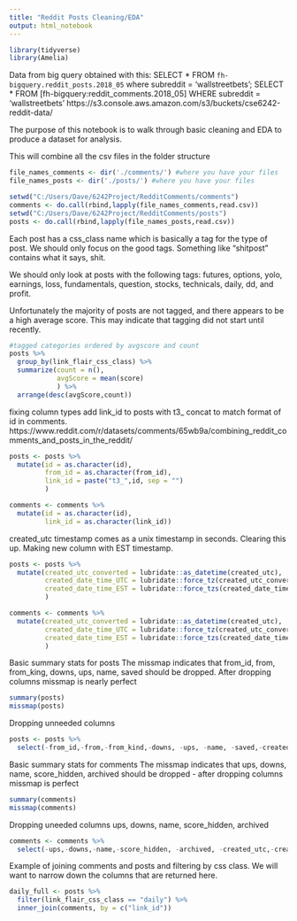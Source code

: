 ```yaml
---
title: "Reddit Posts Cleaning/EDA"
output: html_notebook
---
```


```r

library(tidyverse)
library(Amelia)

```

Data from big query obtained with this:
SELECT * FROM `fh-bigquery.reddit_posts.2018_05` where subreddit = 'wallstreetbets';
SELECT * FROM [fh-bigquery:reddit_comments.2018_05] WHERE subreddit = 'wallstreetbets'
https://s3.console.aws.amazon.com/s3/buckets/cse6242-reddit-data/

The purpose of this notebook is to walk through basic cleaning and EDA to produce a dataset for analysis. 


This will combine all the csv files in the folder structure
```r
file_names_comments <- dir('./comments/') #where you have your files
file_names_posts <- dir('./posts/') #where you have your files

setwd("C:/Users/Dave/6242Project/RedditComments/comments")
comments <- do.call(rbind,lapply(file_names_comments,read.csv))
setwd("C:/Users/Dave/6242Project/RedditComments/posts")
posts <- do.call(rbind,lapply(file_names_posts,read.csv))
```



Each post has a css_class name which is basically a tag for the type of post. We should only focus on the good tags. Something like "shitpost" contains what it says, shit.

We should only look at posts with the following tags: futures, options, yolo, earnings, loss, fundamentals, question, stocks, technicals, daily, dd, and profit. 

Unfortunately the majority of posts are not tagged, and there appears to be a high average score. This may indicate that tagging did not start until recently. 
```r

#tagged categories ordered by avgscore and count
posts %>% 
  group_by(link_flair_css_class) %>% 
  summarize(count = n(),
            avgScore = mean(score)
            ) %>% 
  arrange(desc(avgScore,count))

```

fixing column types
add link_id to posts with t3_ concat to match format of id in comments. 
https://www.reddit.com/r/datasets/comments/65wb9a/combining_reddit_comments_and_posts_in_the_reddit/
```r
posts <- posts %>% 
  mutate(id = as.character(id),
         from_id = as.character(from_id),
         link_id = paste("t3_",id, sep = "")
         )

comments <- comments %>% 
  mutate(id = as.character(id),
         link_id = as.character(link_id))

```



created_utc timestamp comes as a unix timestamp in seconds. Clearing this up. Making new column with EST timestamp. 
```r
posts <- posts %>% 
  mutate(created_utc_converted = lubridate::as_datetime(created_utc),
         created_date_time_UTC = lubridate::force_tz(created_utc_converted, tzone = "UTC"),
         created_date_time_EST = lubridate::force_tzs(created_date_time_UTC, tzones = "UTC", tzone_out = "America/New_York")
         )

comments <- comments %>% 
  mutate(created_utc_converted = lubridate::as_datetime(created_utc),
         created_date_time_UTC = lubridate::force_tz(created_utc_converted, tzone = "UTC"),
         created_date_time_EST = lubridate::force_tzs(created_date_time_UTC, tzones = "UTC", tzone_out = "America/New_York")
         )
```


Basic summary stats for posts
The missmap indicates that from_id, from, from_king, downs, ups, name, saved should be dropped. After dropping columns missmap is nearly perfect 
```r
summary(posts)
missmap(posts)
```

Dropping unneeded columns

```r
posts <- posts %>% 
  select(-from_id,-from,-from_kind,-downs, -ups, -name, -saved,-created_utc,-created_utc_converted)
```




Basic summary stats for comments
The missmap indicates that ups, downs, name, score_hidden, archived should be dropped - after dropping columns missmap is perfect
```r
summary(comments)
missmap(comments)
```
Dropping uneeded columns
ups, downs, name, score_hidden, archived
```r
comments <- comments %>% 
  select(-ups,-downs,-name,-score_hidden, -archived, -created_utc,-created_utc_converted)
```



Example of joining comments and posts and filtering by css class. 
We will want to narrow down the columns that are returned here. 
```r
daily_full <- posts %>% 
  filter(link_flair_css_class == "daily") %>% 
  inner_join(comments, by = c("link_id"))

```






